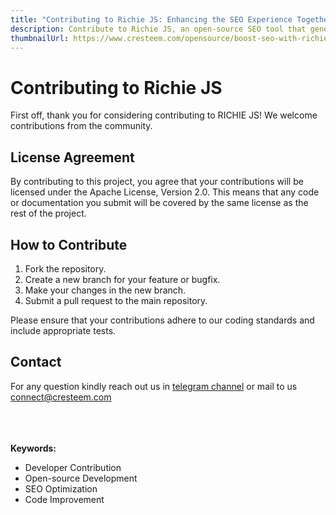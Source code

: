 ```yaml
---
title: "Contributing to Richie JS: Enhancing the SEO Experience Together"
description: Contribute to Richie JS, an open-source SEO tool that generates rich results. Learn how to get involved, fork the repository, and submit pull requests. Join our community and help improve Richie JS for a better SEO experience.
thumbnailUrl: https://www.cresteem.com/opensource/boost-seo-with-richie-js/thumbnail.png
---
```


# Contributing to Richie JS

First off, thank you for considering contributing to RICHIE JS! We welcome contributions from the community.

## License Agreement

By contributing to this project, you agree that your contributions will be licensed under the Apache License, Version 2.0. This means that any code or documentation you submit will be covered by the same license as the rest of the project.

## How to Contribute

1. Fork the repository.
2. Create a new branch for your feature or bugfix.
3. Make your changes in the new branch.
4. Submit a pull request to the main repository.

Please ensure that your contributions adhere to our coding standards and include appropriate tests.

## Contact

For any question kindly reach out us in [telegram channel](https://t.me/cresteem/1) or mail to us connect@cresteem.com


<br />
<br />
<br />
<strong>Keywords:</strong>
<ul className={style.keywords}>
  <li>Developer Contribution</li>
  <li>Open-source Development</li>
  <li>SEO Optimization</li>
  <li>Code Improvement</li>
</ul>
